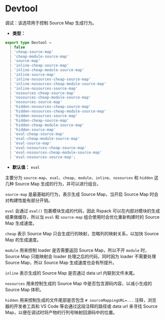 # Devtool

调试：该选项用于控制 Source Map 生成行为。

- **类型：**

```ts
export type Devtool =
  | false
  | 'cheap-source-map'
  | 'cheap-module-source-map'
  | 'source-map'
  | 'inline-cheap-source-map'
  | 'inline-cheap-module-source-map'
  | 'inline-source-map'
  | 'inline-nosources-cheap-source-map'
  | 'inline-nosources-cheap-module-source-map'
  | 'inline-nosources-source-map'
  | 'nosources-cheap-source-map'
  | 'nosources-cheap-module-source-map'
  | 'nosources-source-map'
  | 'hidden-nosources-cheap-source-map'
  | 'hidden-nosources-cheap-module-source-map'
  | 'hidden-nosources-source-map'
  | 'hidden-cheap-source-map'
  | 'hidden-cheap-module-source-map'
  | 'hidden-source-map'
  | 'eval-cheap-source-map'
  | 'eval-cheap-module-source-map'
  | 'eval-source-map'
  | 'eval-nosources-cheap-source-map'
  | 'eval-nosources-cheap-module-source-map'
  | 'eval-nosources-source-map';
```

- **默认值：** `eval`

主要分为 `source-map`、`eval`、`cheap`、`module`、`inline`、`nosources` 和 `hidden` 这几种 Source Map 生成的行为，并可以进行组合。

`source-map` 是最基础的行为，表示生成 Source Map，当开启 Source Map 时会对构建性能有部分开销。

`eval` 会通过 `eval()` 包裹模块生成的代码，因此 Rspack 可以在内部对模块的生成结果做缓存，所以当 `eval` 和 `source-map` 组合使用时会优化重新构建时的 Source Map 生成速度。

`cheap` 表示 Source Map 只会生成行的映射，忽略列的映射关系，以加快 Source Map 的生成速度。

`module` 用来控制 loader 是否需要返回 Source Map，所以不开 `module` 时，Source Map 只能映射会 loader 处理之后的代码，同时因为 loader 不需要处理 Source Map，所以 Source Map 生成速度也会有所提升。

`inline` 表示生成的 Source Map 是否通过 data url 内联到文件末尾。

`nosources` 用来控制生成的 Source Map 中是否包含源码内容，以减小生成的 Source Map 体积。

`hidden` 用来控制生成的文件尾部是否包含 `# sourceMappingURL=...` 注释，浏览器的开发者工具和 VS Code 等会通过这段注释的路径或 data url 来寻找 Source Map，以便在调试时将产物的行列号映射回源码中的位置。
